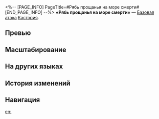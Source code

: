 <%-- [PAGE_INFO]
PageTitle=#Рябь прощанья на море смерти#
[END_PAGE_INFO] --%>
{{Навык Инфобокс
|Название         = Рябь прощанья на море смерти
|Изображение      = Навык Рябь прощанья на море смерти.png
|Персонаж         = Кастория
|Тип              = Базовая атака
|Тэг              = Одиночная атака
|УронСтойк        = 10
|ЭнергияГен       = 
|Энергия          = 
|Длительность     = 
|Описание         = Наносит выбранному противнику квантовый урон, равный {{Цвет|Выделенный|25%—55%}} от макс. НР Кастории.
|Свойство1        = 
|Масштабирование1 = 
}}
'''«Рябь прощанья на море смерти»''' — [[Базовая атака]] [[Кастория]].

==Превью==
{{Превью
|Файл = Рябь прощанья на море смерти Превью
}}

==Масштабирование==
{{Масштабирование навыка|тип=Базовая атака
|25%;30%;35%;40%;45%;50%;55%;60%;65%;70%
}}

==На других языках==
{{На других языках
|en   = Lament, Nethersea's Ripple
|zhs  = 哀悼，死海之涟漪
|zht  = 哀悼，死海之漣漪
|ja   = {{Rubi|哀悼|あいとう}}、{{Rubi|死海|しかい}}の{{Rubi|小波|さざなみ}}
|ko   = 애도, 사해의 파문
|es   = Lamentos, olas del mar muerto
|fr   = Oscillations de la mer du néant
|ru   = Рябь прощанья на море смерти
|th   = Lament, Nethersea's Ripple
|vi   = Bi Ai, Gợn Sóng Từ Biển Chết
|de   = Klage, Welle im Todesmeer
|id   = Lament, Nethersea's Ripple
|pt   = Luto nas Ondulações do Mar Morto
}}

==История изменений==
{{История изменений|3.5}}

==Навигация==
{{Навык Навбокс|Кастория}}

[[en:]]